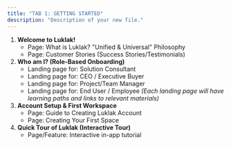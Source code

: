 ```yaml
---
title: "TAB 1: GETTING STARTED"
description: "Description of your new file."
---
```


1. **Welcome to Luklak\!**
   - Page: What is Luklak? "Unified & Universal" Philosophy
   - Page: Customer Stories (Success Stories/Testimonials)
2. **Who am I? (Role-Based Onboarding)**
   - Landing page for: Solution Consultant
   - Landing page for: CEO / Executive Buyer
   - Landing page for: Project/Team Manager
   - Landing page for: End User / Employee _(Each landing page will have learning paths and links to relevant materials)_
3. **Account Setup & First Workspace**
   - Page: Guide to Creating Luklak Account
   - Page: Creating Your First Space
4. **Quick Tour of Luklak (Interactive Tour)**
   - Page/Feature: Interactive in-app tutorial